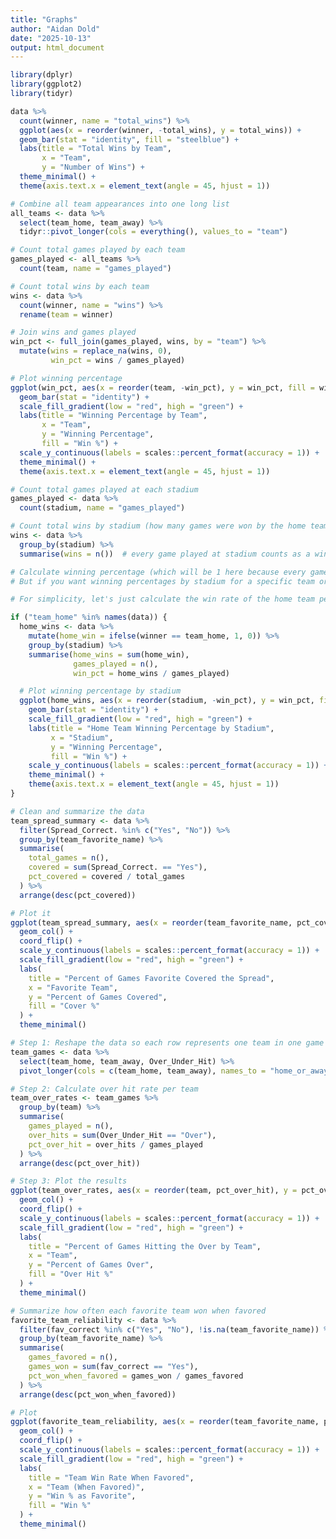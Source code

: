 ```yaml
---
title: "Graphs"
author: "Aidan Dold"
date: "2025-10-13"
output: html_document
---
```


```r
library(dplyr)
library(ggplot2)
library(tidyr)
```


```r
data %>%
  count(winner, name = "total_wins") %>%
  ggplot(aes(x = reorder(winner, -total_wins), y = total_wins)) +
  geom_bar(stat = "identity", fill = "steelblue") +
  labs(title = "Total Wins by Team",
       x = "Team",
       y = "Number of Wins") +
  theme_minimal() +
  theme(axis.text.x = element_text(angle = 45, hjust = 1))
```


```r
# Combine all team appearances into one long list
all_teams <- data %>%
  select(team_home, team_away) %>%
  tidyr::pivot_longer(cols = everything(), values_to = "team")

# Count total games played by each team
games_played <- all_teams %>%
  count(team, name = "games_played")

# Count total wins by each team
wins <- data %>%
  count(winner, name = "wins") %>%
  rename(team = winner)

# Join wins and games played
win_pct <- full_join(games_played, wins, by = "team") %>%
  mutate(wins = replace_na(wins, 0),
         win_pct = wins / games_played)

# Plot winning percentage
ggplot(win_pct, aes(x = reorder(team, -win_pct), y = win_pct, fill = win_pct)) +
  geom_bar(stat = "identity") +
  scale_fill_gradient(low = "red", high = "green") +
  labs(title = "Winning Percentage by Team",
       x = "Team",
       y = "Winning Percentage",
       fill = "Win %") +
  scale_y_continuous(labels = scales::percent_format(accuracy = 1)) +
  theme_minimal() +
  theme(axis.text.x = element_text(angle = 45, hjust = 1))

```



```r
# Count total games played at each stadium
games_played <- data %>%
  count(stadium, name = "games_played")

# Count total wins by stadium (how many games were won by the home team or any winner there)
wins <- data %>%
  group_by(stadium) %>%
  summarise(wins = n())  # every game played at stadium counts as a win for that stadium

# Calculate winning percentage (which will be 1 here because every game is played at one stadium)
# But if you want winning percentages by stadium for a specific team or condition, please clarify.

# For simplicity, let's just calculate the win rate of the home team per stadium if you have a `home_team` column:

if ("team_home" %in% names(data)) {
  home_wins <- data %>%
    mutate(home_win = ifelse(winner == team_home, 1, 0)) %>%
    group_by(stadium) %>%
    summarise(home_wins = sum(home_win),
              games_played = n(),
              win_pct = home_wins / games_played)

  # Plot winning percentage by stadium
  ggplot(home_wins, aes(x = reorder(stadium, -win_pct), y = win_pct, fill = win_pct)) +
    geom_bar(stat = "identity") +
    scale_fill_gradient(low = "red", high = "green") +
    labs(title = "Home Team Winning Percentage by Stadium",
         x = "Stadium",
         y = "Winning Percentage",
         fill = "Win %") +
    scale_y_continuous(labels = scales::percent_format(accuracy = 1)) +
    theme_minimal() +
    theme(axis.text.x = element_text(angle = 45, hjust = 1))
}
```


```r
# Clean and summarize the data
team_spread_summary <- data %>%
  filter(Spread_Correct. %in% c("Yes", "No")) %>%
  group_by(team_favorite_name) %>%
  summarise(
    total_games = n(),
    covered = sum(Spread_Correct. == "Yes"),
    pct_covered = covered / total_games
  ) %>%
  arrange(desc(pct_covered))

# Plot it
ggplot(team_spread_summary, aes(x = reorder(team_favorite_name, pct_covered), y = pct_covered, fill = pct_covered)) +
  geom_col() +
  coord_flip() +
  scale_y_continuous(labels = scales::percent_format(accuracy = 1)) +
  scale_fill_gradient(low = "red", high = "green") +
  labs(
    title = "Percent of Games Favorite Covered the Spread",
    x = "Favorite Team",
    y = "Percent of Games Covered",
    fill = "Cover %"
  ) +
  theme_minimal()
```


```r
# Step 1: Reshape the data so each row represents one team in one game
team_games <- data %>%
  select(team_home, team_away, Over_Under_Hit) %>%
  pivot_longer(cols = c(team_home, team_away), names_to = "home_or_away", values_to = "team")

# Step 2: Calculate over hit rate per team
team_over_rates <- team_games %>%
  group_by(team) %>%
  summarise(
    games_played = n(),
    over_hits = sum(Over_Under_Hit == "Over"),
    pct_over_hit = over_hits / games_played
  ) %>%
  arrange(desc(pct_over_hit))

# Step 3: Plot the results
ggplot(team_over_rates, aes(x = reorder(team, pct_over_hit), y = pct_over_hit, fill = pct_over_hit)) +
  geom_col() +
  coord_flip() +
  scale_y_continuous(labels = scales::percent_format(accuracy = 1)) +
  scale_fill_gradient(low = "red", high = "green") +
  labs(
    title = "Percent of Games Hitting the Over by Team",
    x = "Team",
    y = "Percent of Games Over",
    fill = "Over Hit %"
  ) +
  theme_minimal()

```

```r

# Summarize how often each favorite team won when favored
favorite_team_reliability <- data %>%
  filter(fav_correct %in% c("Yes", "No"), !is.na(team_favorite_name)) %>%
  group_by(team_favorite_name) %>%
  summarise(
    games_favored = n(),
    games_won = sum(fav_correct == "Yes"),
    pct_won_when_favored = games_won / games_favored
  ) %>%
  arrange(desc(pct_won_when_favored))

# Plot
ggplot(favorite_team_reliability, aes(x = reorder(team_favorite_name, pct_won_when_favored), y = pct_won_when_favored, fill = pct_won_when_favored)) +
  geom_col() +
  coord_flip() +
  scale_y_continuous(labels = scales::percent_format(accuracy = 1)) +
  scale_fill_gradient(low = "red", high = "green") +
  labs(
    title = "Team Win Rate When Favored",
    x = "Team (When Favored)",
    y = "Win % as Favorite",
    fill = "Win %"
  ) +
  theme_minimal()

```

